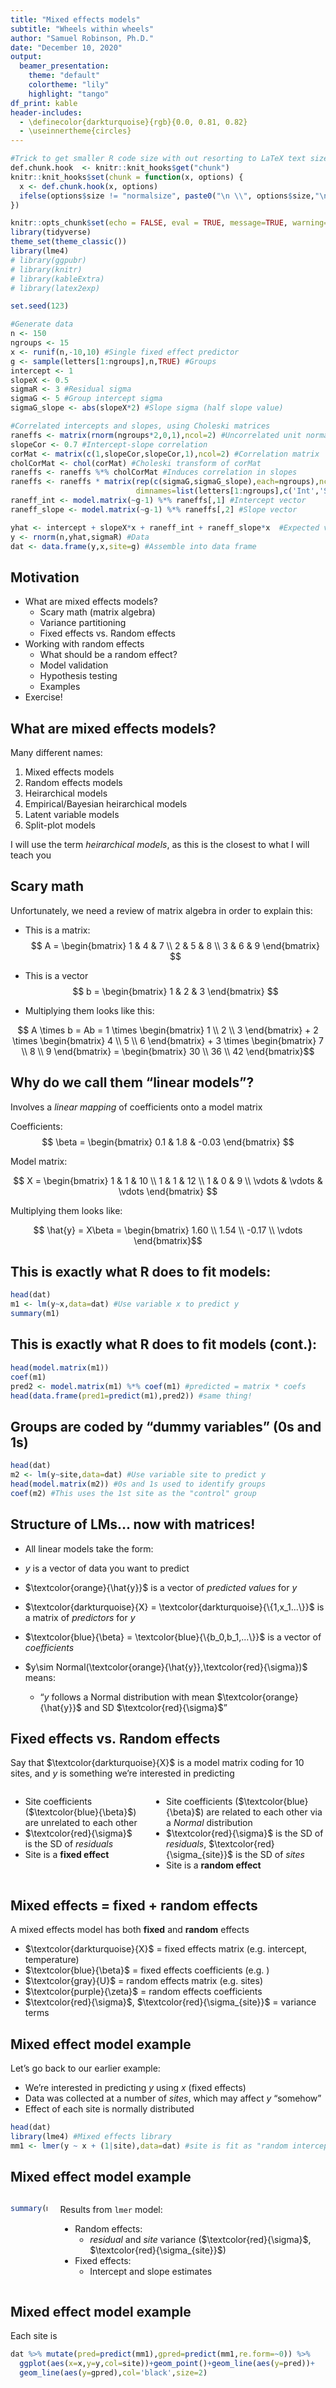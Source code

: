 ```yaml
---
title: "Mixed effects models"
subtitle: "Wheels within wheels"
author: "Samuel Robinson, Ph.D."
date: "December 10, 2020"
output: 
  beamer_presentation:
    theme: "default"
    colortheme: "lily"
    highlight: "tango"
df_print: kable
header-includes: 
  - \definecolor{darkturquoise}{rgb}{0.0, 0.81, 0.82}
  - \useinnertheme{circles}
---
```


```r
#Trick to get smaller R code size with out resorting to LaTeX text sizes
def.chunk.hook  <- knitr::knit_hooks$get("chunk")
knitr::knit_hooks$set(chunk = function(x, options) {
  x <- def.chunk.hook(x, options)
  ifelse(options$size != "normalsize", paste0("\n \\", options$size,"\n\n", x, "\n\n \\normalsize"), x)
})

knitr::opts_chunk$set(echo = FALSE, eval = TRUE, message=TRUE, warning=TRUE, size = 'footnotesize')
library(tidyverse)
theme_set(theme_classic())
library(lme4)
# library(ggpubr)
# library(knitr)
# library(kableExtra)
# library(latex2exp)

set.seed(123)

#Generate data
n <- 150
ngroups <- 15
x <- runif(n,-10,10) #Single fixed effect predictor
g <- sample(letters[1:ngroups],n,TRUE) #Groups
intercept <- 1
slopeX <- 0.5
sigmaR <- 3 #Residual sigma 
sigmaG <- 5 #Group intercept sigma
sigmaG_slope <- abs(slopeX*2) #Slope sigma (half slope value)

#Correlated intercepts and slopes, using Choleski matrices
raneffs <- matrix(rnorm(ngroups*2,0,1),ncol=2) #Uncorrelated unit normals
slopeCor <- 0.7 #Intercept-slope correlation
corMat <- matrix(c(1,slopeCor,slopeCor,1),ncol=2) #Correlation matrix
cholCorMat <- chol(corMat) #Choleski transform of corMat
raneffs <- raneffs %*% cholCorMat #Induces correlation in slopes
raneffs <- raneffs * matrix(rep(c(sigmaG,sigmaG_slope),each=ngroups),ncol=2,
                            dimnames=list(letters[1:ngroups],c('Int','Slope'))) #Changes SD for each column
raneff_int <- model.matrix(~g-1) %*% raneffs[,1] #Intercept vector
raneff_slope <- model.matrix(~g-1) %*% raneffs[,2] #Slope vector

yhat <- intercept + slopeX*x + raneff_int + raneff_slope*x  #Expected value
y <- rnorm(n,yhat,sigmaR) #Data
dat <- data.frame(y,x,site=g) #Assemble into data frame

```

## Motivation

- What are mixed effects models?
  - Scary math (matrix algebra)
  - Variance partitioning
  - Fixed effects vs. Random effects
- Working with random effects
  - What should be a random effect?
  - Model validation
  - Hypothesis testing
  - Examples
- Exercise!

## What are mixed effects models?

Many different names:

1. Mixed effects models
2. Random effects models
3. Heirarchical models
4. Empirical/Bayesian heirarchical models
5. Latent variable models
6. Split-plot models\footnotemark

I will use the term _heirarchical models_, as this is the closest to what I will teach you

\footnotetext{Earlier form of variance partitioning}

## Scary math

Unfortunately, we need a review of matrix algebra in order to explain this:

- This is a matrix: $$ A = \begin{bmatrix}
1 & 4 & 7 \\
2 & 5 & 8 \\
3 & 6 & 9
\end{bmatrix}
$$
  
- This is a vector $$ b = \begin{bmatrix}
1 & 2 & 3 
\end{bmatrix}
$$
  
- Multiplying them looks like this:

$$ A \times b = Ab = 1 \times \begin{bmatrix}
1  \\
2 \\
3 
\end{bmatrix} + 2 \times \begin{bmatrix}
4  \\
5  \\
6 
\end{bmatrix} + 3 \times \begin{bmatrix}
7  \\
8 \\
9 
\end{bmatrix} = \begin{bmatrix}
30  \\
36 \\
42 
\end{bmatrix}$$

## Why do we call them "linear models"?

Involves a _linear mapping_ of coefficients onto a model matrix

Coefficients: $$ \beta = \begin{bmatrix}
0.1 & 1.8 & -0.03 
\end{bmatrix}
$$

Model matrix:

$$ X = \begin{bmatrix}
1 & 1 & 10 \\
1 & 1 & 12 \\
1 & 0 & 9 \\
\vdots & \vdots & \vdots
\end{bmatrix}
$$

Multiplying them looks like: 

$$ \hat{y} = X\beta = 
\begin{bmatrix}
1.60  \\
1.54 \\
-0.17 \\
\vdots
\end{bmatrix}$$

## This is exactly what R does to fit models:

```r
head(dat)
m1 <- lm(y~x,data=dat) #Use variable x to predict y
summary(m1)
```

## This is exactly what R does to fit models (cont.):

```r
head(model.matrix(m1))
coef(m1)
pred2 <- model.matrix(m1) %*% coef(m1) #predicted = matrix * coefs
head(data.frame(pred1=predict(m1),pred2)) #same thing!
```

## Groups are coded by "dummy variables" (0s and 1s)

```r
head(dat)
m2 <- lm(y~site,data=dat) #Use variable site to predict y
head(model.matrix(m2)) #0s and 1s used to identify groups
coef(m2) #This uses the 1st site as the "control" group
```

## Structure of LMs... now with matrices!

- All linear models take the form:
\begin{equation*} 
\begin{split}
\textcolor{orange}{\hat{y}} & = \textcolor{darkturquoise}{X}\textcolor{blue}{\beta} = \textcolor{blue}{b_0}\textcolor{darkturquoise}{1} + \textcolor{blue}{b_1}\textcolor{darkturquoise}{x_1} ... + \textcolor{blue}{b_i}\textcolor{darkturquoise}{x_i} \\
y & \sim Normal(\textcolor{orange}{\hat{y}},\textcolor{red}{\sigma})
\end{split}
\end{equation*}

- $y$ is a vector of data you want to predict
- $\textcolor{orange}{\hat{y}}$ is a vector of _predicted values_ for $y$
- $\textcolor{darkturquoise}{X} = \textcolor{darkturquoise}{\{1,x_1...\}}$ is a matrix of _predictors_ for _y_
- $\textcolor{blue}{\beta} = \textcolor{blue}{\{b_0,b_1,...\}}$ is a vector of _coefficients_
- $y\sim Normal(\textcolor{orange}{\hat{y}},\textcolor{red}{\sigma})$ means:
  - "$y$ follows a Normal distribution with mean $\textcolor{orange}{\hat{y}}$ and SD $\textcolor{red}{\sigma}$"
  
## Fixed effects vs. Random effects

Say that $\textcolor{darkturquoise}{X}$ is a model matrix coding for 10 sites\footnotemark, and _y_ is something we're interested in predicting

::: columns

:::: column

\begin{equation*}
\begin{split}
\textcolor{orange}{\hat{y}} & = \textcolor{blue}{b_0} + \textcolor{darkturquoise}{X}\textcolor{blue}{\beta} \\
y & \sim Normal(\textcolor{orange}{\hat{y}},\textcolor{red}{\sigma})
\end{split}
\end{equation*}

\hfill\newline

- Site coefficients ($\textcolor{blue}{\beta}$) are unrelated to each other
- $\textcolor{red}{\sigma}$ is the SD of _residuals_
- Site is a __fixed effect__

::::

:::: column

\begin{equation*}
\begin{split}
\textcolor{orange}{\hat{y}} & = \textcolor{blue}{b_0} + \textcolor{darkturquoise}{X}\textcolor{purple}{\zeta} \\
y & \sim Normal(\textcolor{orange}{\hat{y}},\textcolor{red}{\sigma}) \\
\textcolor{purple}{\zeta} & \sim Normal(0,\textcolor{red}{\sigma_{site}})
\end{split}
\end{equation*}

- Site coefficients ($\textcolor{blue}{\beta}$) are related to each other via a _Normal_ distribution
- $\textcolor{red}{\sigma}$ is the SD of _residuals_, $\textcolor{red}{\sigma_{site}}$ is the SD of _sites_
- Site is a __random effect__

::::

:::


\footnotetext{Intercept is a separate variable}

## Mixed effects = fixed + random effects

A mixed effects model has both __fixed__ and __random__ effects

\begin{equation*}
\begin{split}
\textcolor{orange}{\hat{y}} & = \textcolor{darkturquoise}{X}\textcolor{blue}{\beta} + \textcolor{gray}{U}\textcolor{purple}{\zeta} \\
y & \sim Normal(\textcolor{orange}{\hat{y}},\textcolor{red}{\sigma}) \\
\textcolor{purple}{\zeta} & \sim Normal(0,\textcolor{red}{\sigma_{site}})
\end{split}
\end{equation*}

- $\textcolor{darkturquoise}{X}$ = fixed effects matrix (e.g. intercept, temperature)
- $\textcolor{blue}{\beta}$ = fixed effects coefficients (e.g. )
- $\textcolor{gray}{U}$ = random effects matrix (e.g. sites)
- $\textcolor{purple}{\zeta}$ = random effects coefficients
- $\textcolor{red}{\sigma}$, $\textcolor{red}{\sigma_{site}}$ = variance terms

## Mixed effect model example

Let's go back to our earlier example:

- We're interested in predicting _y_ using _x_ (fixed effects)
- Data was collected at a number of _sites_, which may affect _y_ "somehow"
- Effect of each site is normally distributed

```r
head(dat)
library(lme4) #Mixed effects library 
mm1 <- lmer(y ~ x + (1|site),data=dat) #site is fit as "random intercepts"
```

## Mixed effect model example

::: columns

:::: column

```r
summary(mm1)
```

::::

:::: column

Results from `lmer` model:

- Random effects:
  - _residual_ and _site_ variance ($\textcolor{red}{\sigma}$, $\textcolor{red}{\sigma_{site}}$)
- Fixed effects: 
  - Intercept and slope estimates

::::

:::

## Mixed effect model example

Each site is 

```r
dat %>% mutate(pred=predict(mm1),gpred=predict(mm1,re.form=~0)) %>% 
  ggplot(aes(x=x,y=y,col=site))+geom_point()+geom_line(aes(y=pred))+
  geom_line(aes(y=gpred),col='black',size=2)
```